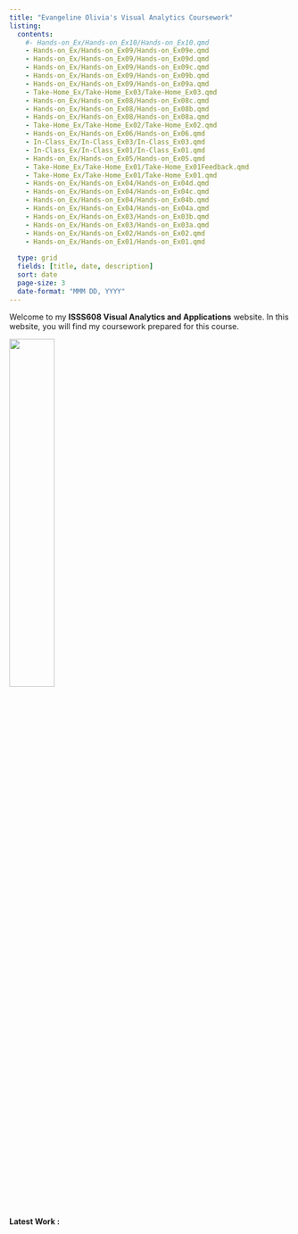 ```yaml
---
title: "Evangeline Olivia's Visual Analytics Coursework"
listing:
  contents:
    #- Hands-on_Ex/Hands-on_Ex10/Hands-on_Ex10.qmd
    - Hands-on_Ex/Hands-on_Ex09/Hands-on_Ex09e.qmd
    - Hands-on_Ex/Hands-on_Ex09/Hands-on_Ex09d.qmd
    - Hands-on_Ex/Hands-on_Ex09/Hands-on_Ex09c.qmd
    - Hands-on_Ex/Hands-on_Ex09/Hands-on_Ex09b.qmd
    - Hands-on_Ex/Hands-on_Ex09/Hands-on_Ex09a.qmd
    - Take-Home_Ex/Take-Home_Ex03/Take-Home_Ex03.qmd
    - Hands-on_Ex/Hands-on_Ex08/Hands-on_Ex08c.qmd
    - Hands-on_Ex/Hands-on_Ex08/Hands-on_Ex08b.qmd
    - Hands-on_Ex/Hands-on_Ex08/Hands-on_Ex08a.qmd
    - Take-Home_Ex/Take-Home_Ex02/Take-Home_Ex02.qmd
    - Hands-on_Ex/Hands-on_Ex06/Hands-on_Ex06.qmd
    - In-Class_Ex/In-Class_Ex03/In-Class_Ex03.qmd
    - In-Class_Ex/In-Class_Ex01/In-Class_Ex01.qmd
    - Hands-on_Ex/Hands-on_Ex05/Hands-on_Ex05.qmd
    - Take-Home_Ex/Take-Home_Ex01/Take-Home_Ex01Feedback.qmd
    - Take-Home_Ex/Take-Home_Ex01/Take-Home_Ex01.qmd
    - Hands-on_Ex/Hands-on_Ex04/Hands-on_Ex04d.qmd
    - Hands-on_Ex/Hands-on_Ex04/Hands-on_Ex04c.qmd
    - Hands-on_Ex/Hands-on_Ex04/Hands-on_Ex04b.qmd
    - Hands-on_Ex/Hands-on_Ex04/Hands-on_Ex04a.qmd
    - Hands-on_Ex/Hands-on_Ex03/Hands-on_Ex03b.qmd
    - Hands-on_Ex/Hands-on_Ex03/Hands-on_Ex03a.qmd
    - Hands-on_Ex/Hands-on_Ex02/Hands-on_Ex02.qmd
    - Hands-on_Ex/Hands-on_Ex01/Hands-on_Ex01.qmd
    
  type: grid
  fields: [title, date, description]
  sort: date
  page-size: 3
  date-format: "MMM DD, YYYY"
---
```


Welcome to my **ISSS608 Visual Analytics and Applications** website. In this website, you will find my coursework prepared for this course.

![](images/index.png){.center width="40%"}

**Latest Work :**
